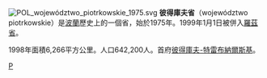 [[File:POL_województwo_piotrkowskie_1975.svg|right]]
'''彼得庫夫省'''（województwo piotrkowskie）是[[波蘭|波蘭]]歷史上的一個省，始於1975年。1999年1月1日被併入[[羅茲省|羅茲省]]。

1998年面積6,266平方公里。人口642,200人。首府[[彼得庫夫-特雷布納爾斯基|彼得庫夫-特雷布納爾斯基]]。

[[Category:波蘭省份_(1975-1998)|P]]